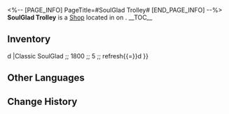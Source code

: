 <%-- [PAGE_INFO]
PageTitle=#SoulGlad Trolley#
[END_PAGE_INFO] --%>
{{Stub}}
{{Location Infobox
|title    = {{Icon/White|Icon Shop Materials.png}} SoulGlad Trolley
|image    = Shop SoulGlad Trolley.png
|type     = Shop
|world    = <!--to be added-->
|region   = 
|area     = <!--to be added-->
|subarea  = 
}}
{{Description|A self-serve goods trolley. It is a common sight in Penacony with its convenience, speed of service, and ubiquitousness.}}
'''SoulGlad Trolley''' is a [[Shop]] located in <!--area--> on <!--world-->.
<!--
It is operated by [[<shopkeeper>]].
-->
__TOC__

==Inventory==
{{Shop|shop=SoulGlad Trolley|currency=Credit|refresh=1|total=1
|Pika White Grape Soda ;; 3600 ;; 3 ;; refresh{{=}}d
|Classic SoulGlad ;; 1800 ;; 5 ;; refresh{{=}}d
}}
<!--
==Location==
{{Map Embed|<map name>|<marker id>}}
--><!--
==Achievements==
{{Achievements by Category Table|topic=SoulGlad Trolley}}
-->
==Other Languages==
{{Other Languages
|en   = SoulGlad Trolley
|zhs  = 苏乐达推车
|zht  = 蘇樂達推車
|ja   = スラーダのワゴン
|ko   = 솔글래드 카트
|es   = Carrito de FelizAlma
|fr   = Chariot de Félicitâme
|ru   = Тележка с «Усладой»
|th   = รถเข็น SoulGlad
|vi   = Xe Đẩy SoulGlad
|de   = SeelFroh-Wagen
|id   = SoulGlad Trolley
|pt   = Carrinho de FelizAlma
}}

==Change History==
{{Change History|2.0}}